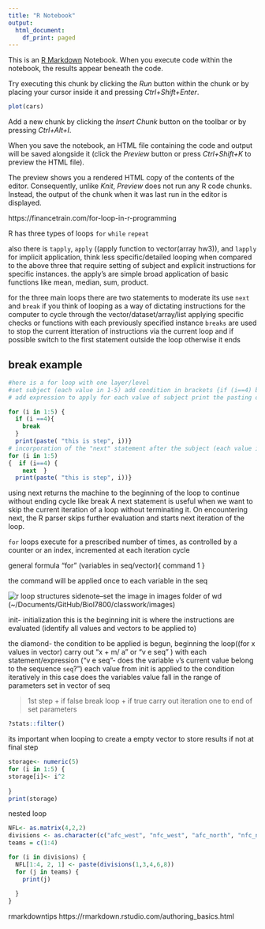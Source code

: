 ```yaml
---
title: "R Notebook"
output:
  html_document:
    df_print: paged
---
```


This is an [R Markdown](http://rmarkdown.rstudio.com) Notebook. When you execute code within the notebook, the results appear beneath the code. 

Try executing this chunk by clicking the *Run* button within the chunk or by placing your cursor inside it and pressing *Ctrl+Shift+Enter*. 

```r
plot(cars)
```

Add a new chunk by clicking the *Insert Chunk* button on the toolbar or by pressing *Ctrl+Alt+I*.

When you save the notebook, an HTML file containing the code and output will be saved alongside it (click the *Preview* button or press *Ctrl+Shift+K* to preview the HTML file).

The preview shows you a rendered HTML copy of the contents of the editor. Consequently, unlike *Knit*, *Preview* does not run any R code chunks. Instead, the output of the chunk when it was last run in the editor is displayed.

https://financetrain.com/for-loop-in-r-programming

R has three types of loops 
`for`
`while`
`repeat`

also there is `tapply`, `apply` ((apply function to vector(array hw3)), and `lapply` for implicit application, think less specific/detailed looping when compared to the above three that require setting of subject and explicit instructions for specific instances. the apply's are simple broad application of basic functions like mean, median, sum, product. 

for the three main loops there are two statements to moderate its use
`next` and `break`
if you think of looping as a way of dictating instructions for the computer to cycle through the vector/dataset/array/list applying specific checks or functions with each previously specified instance
`breaks` are used to stop the current itteration of instructions via the current loop and if possible switch to the first statement outside the loop otherwise it ends

## break example
```r
#here is a for loop with one layer/level
#set subject (each value in 1-5) add condition in brackets {if (i==4) break}
# add expression to apply for each value of subject print the pasting of "this is..." to each value in subj 1-5

for (i in 1:5) {
  if (i ==4){
    break
  }
  print(paste( "this is step", i))}
# incorporation of the "next" statement after the subject (each value in 1-5) and condition if (i==4) returns to the the machine to the beginning of the loop
for (i in 1:5) 
{  if (i==4) {  
    next  }
  print(paste( "this is step", i))}
```
using next returns the machine to the beginning of the loop to continue without ending cycle like break
A next statement is useful when we want to skip the current iteration of a loop without terminating it. On encountering next, the R parser skips further evaluation and starts next iteration of the loop.

`for` loops execute for a
prescribed number of times, as controlled by a counter or an index,
incremented at each iteration cycle

general formula
"for" (variables in seq/vector){
command 1
}

the command will be applied once to each variable in the seq

![r loop structures](~/Documents/GitHub/Biol7800/classwork/images/loops_figs.png)
sidenote--set the image in images folder of wd (~/Documents/GitHub/Biol7800/classwork/images)

init- initialization this is the beginning 
init is where the instructions are evaluated (identify all values and vectors to be applied to) 

the diamond- the condition to be applied is begun, beginning the loop((for x values in vector) carry out "x + m/ a" or "v e seq" )  with each statement/expression
("v e seq"- does the variable `v`’s current value belong to the sequence `seq`?”)
each value from init is applied to the condition iteratively
in this case does the variables value fall in the range of parameters set in vector of seq

> 1st step
+ if false break loop
+ if true carry out iteration one to end of set parameters

```r
?stats::filter()

```
its important when looping to create a empty vector to store results if not at final step

```r
storage<- numeric(5)
for (i in 1:5) {
storage[i]<- i^2  
  
}
print(storage)
```
nested loop
```r
NFL<- as.matrix(4,2,2)
divisions <- as.character(c("afc_west", "nfc_west", "afc_north", "nfc_north", "afc_south", "nfc_south", "afc_east", "nfc_east"))
teams = c(1:4)

for (i in divisions) {
  NFL[1:4, 2, 1] <- paste(divisions(1,3,4,6,8))
  for (j in teams) {
    print(j)
    
  }
}
```




rmarkdowntips
https://rmarkdown.rstudio.com/authoring_basics.html